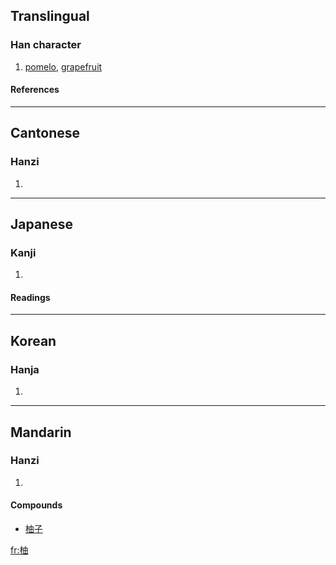 ==Translingual==
===Han character===
{{Han char|rn=75|rad=木|as=05|sn=9|four=4596<sub>0</sub>|canj=木中田 (DLW)}}
# [[pomelo]], [[grapefruit]]
====References====
{{Han ref|kx=0519.120|dkj=14629|dj=0907.120|hdz=21182.050|uh=67DA|ud=26586|bh=AC63|bd=44131}}

----
==Cantonese==
===Hanzi===
{{yue-hanzi|jyut=|y=yau2, yau6}}
# {{defn|Cantonese}}

----
==Japanese==
===Kanji===
{{ja-kanji|grade=|rs=木05}}
# {{defn|Japanese}} 
====Readings====
{{ja-readings|on=[[ゆ]] (yu)|kun=[[ゆず]] (yuzu)}}
 

----
==Korean==
===Hanja===
{{ko-hanja|hangeul=[[유]], [[축]]|eumhun=|rv=yu, chuk|mr=yu, ch'uk|y=yu, chwuk}}
# {{defn|Korean}}

----
==Mandarin==
===Hanzi===
{{cmn-hanzi|pin=[[yóu]] (you2), [[yòu]] (you4), [[zhú]] (zhu2)|wg=yu<sup>2</sup>, yu<sup>4</sup>, chu<sup>2</sup>}}
# {{defn|Mandarin}}

====Compounds====
*[[柚子]]

[[fr:柚]]